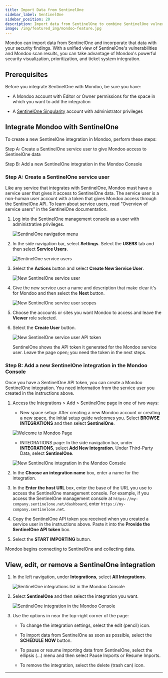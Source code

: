 ```yaml
---
title: Import Data from SentinelOne
sidebar_label: SentinelOne
sidebar_position: 20
description: Import data from SentinelOne to combine SentinelOne vulnerabilities with your Mondoo security findings.
image: /img/featured_img/mondoo-feature.jpg
---
```


Mondoo can import data from SentinelOne and incorporate that data with your security findings. With a unified view of SentinelOne's vulnerabilities and Mondoo scan results, you can take advantage of Mondoo's powerful security visualization, prioritization, and ticket system integration.

## Prerequisites

Before you integrate SentinelOne with Mondoo, be sure you have:

- A Mondoo account with Editor or Owner permissions for the space in which you want to add the integration

- A [SentinelOne Singularity](https://www.sentinelone.com/platform/) account with administrator privileges

## Integrate Mondoo with SentinelOne

To create a new SentinelOne integration in Mondoo, perform these steps:

Step A: Create a SentinelOne service user to give Mondoo access to SentinelOne data

Step B: Add a new SentinelOne integration in the Mondoo Console

### Step A: Create a SentinelOne service user

Like any service that integrates with SentinelOne, Mondoo must have a service user that gives it access to SentinelOne data. The service user is a  non-human user account with a token that gives Mondoo access through the SentinelOne API. To learn about service users, read "Overview of service users" in the SentinelOne documentation.

1. Log into the SentinelOne management console as a user with administrative privileges.

   ![SentinelOne navigation menu](/img/platform/infra/imports/sentinelone/nav.png)

2. In the side navigation bar, select **Settings**. Select the **USERS** tab and then select **Service Users**.

   ![SentinelOne service users](/img/platform/infra/imports/sentinelone/service-users.png)

3. Select the **Actions** button and select **Create New Service User**.

   ![New SentinelOne service user](/img/platform/infra/imports/sentinelone/new1.png)

4. Give the new service user a name and description that make clear it's for Mondoo and then select the **Next** button.

   ![New SentinelOne service user scopes](/img/platform/infra/imports/sentinelone/new2.png)

5. Choose the accounts or sites you want Mondoo to access and leave the **Viewer** role selected.

6. Select the **Create User** button.

   ![New SentinelOne service user API token](/img/platform/infra/imports/sentinelone/token.png)

   SentinelOne shows the API token it generated for the Mondoo service user. Leave the page open; you need the token in the next steps.

### Step B: Add a new SentinelOne integration in the Mondoo Console

Once you have a SentinelOne API token, you can create a Mondoo SentinelOne integration. You need information from the service user you created in the instructions above.

1. Access the Integrations > Add > SentinelOne page in one of two ways:

   - New space setup: After creating a new Mondoo account or creating a new space, the initial setup guide welcomes you. Select **BROWSE INTEGRATIONS** and then select **SentinelOne**.

   ![Welcome to Mondoo Page](/img/platform/start/welcome_to_mondoo.png)

   - INTEGRATIONS page: In the side navigation bar, under **INTEGRATIONS**, select **Add New Integration**. Under Third-Party Data, select **SentinelOne**.

   ![New SentinelOne integration in the Mondoo Console](/img/platform/infra/imports/sentinelone/s1-new-int.png)

2. In the **Choose an integration name** box, enter a name for the integration.

3. In the **Enter the host URL** box, enter the base of the URL you use to access the SentinelOne management console. For example, if you access the SentinelOne management console at `https://my-company.sentinelone.net/dashboard`, enter `https://my-company.sentinelone.net`.

4. Copy the SentinelOne API token you received when you created a service user in the instructions above. Paste it into the **Provide the SentinelOne API token** box.

5. Select the **START IMPORTING** button.

Mondoo begins connecting to SentinelOne and collecting data.

## View, edit, or remove a SentinelOne integration

1. In the left navigation, under **Integrations**, select **All Integrations**.

   ![SentinelOne integrations list in the Mondoo Console](/img/platform/infra/imports/sentinelone/s1-int-list.png)

2. Select **SentinelOne** and then select the integration you want.

   ![SentinelOne integration in the Mondoo Console](/img/platform/infra/imports/sentinelone/s1-view-int.png)

3. Use the options in near the top-right corner of the page:

   - To change the integration settings, select the edit (pencil) icon.

   - To import data from SentinelOne as soon as possible, select the **SCHEDULE NOW** button.

   - To pause or resume importing data from SentinelOne, select the ellipsis (...) menu and then select Pause Imports or Resume Imports.

   - To remove the integration, select the delete (trash can) icon.

---
